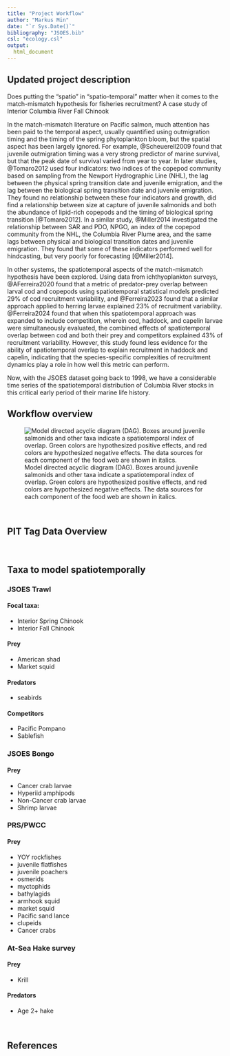 ```yaml
---
title: "Project Workflow"
author: "Markus Min"
date: "`r Sys.Date()`"
bibliography: "JSOES.bib"
csl: "ecology.csl"
output:
  html_document
---
```


## Updated project description

Does putting the "spatio" in "spatio-temporal" matter when it comes to the match-mismatch hypothesis for fisheries recruitment? A case study of Interior Columbia River Fall Chinook



In the match-mismatch literature on Pacific salmon, much attention has been paid to the temporal aspect, usually quantified using outmigration timing and the timing of the spring phytoplankton bloom, but the spatial aspect has been largely ignored. For example, @Scheuerell2009 found that juvenile outmigration timing was a very strong predictor of marine survival, but that the peak date of survival varied from year to year. In later studies, @Tomaro2012 used four indicators: two indices of the copepod community based on sampling from the Newport Hydrographic Line (NHL), the lag between the physical spring transition date and juvenile emigration, and the lag between the biological spring transition date and juvenile emigration. They found no relationship between these four indicators and growth, did find a relationship between size at capture of juvenile salmonids and both the abundance of lipid-rich copepods and the timing of biological spring transition [@Tomaro2012]. In a similar study, @Miller2014 investigated the relationship between SAR and PDO, NPGO, an index of the copepod community from the NHL, the Columbia River Plume area, and the same lags between physical and biological transition dates and juvenile emigration. They found that some of these indicators performed well for hindcasting, but very poorly for forecasting [@Miller2014]. 

In other systems, the spatiotemporal aspects of the match-mismatch hypothesis have been explored. Using data from  ichthyoplankton surveys, @AFerreira2020 found that a metric of predator-prey overlap between larval cod and copepods using spatiotemporal statistical models predicted 29% of cod recruitment variability, and @Ferreira2023 found that a similar approach applied to herring larvae explained 23% of recruitment variability. @Ferreira2024 found that when this spatiotemporal approach was expanded to include competition, wherein cod, haddock, and capelin larvae were simultaneously evaluated, the combined effects of spatiotemporal overlap between cod and both their prey and competitors explained 43% of recruitment variability. However, this study found less evidence for the ability of spatiotemporal overlap to explain recruitment in haddock and capelin, indicating that the species-specific complexities of recruitment dynamics play a role in how well this metric can perform.


Now, with the JSOES dataset going back to 1998, we have a considerable time series of the spatiotemporal distribution of Columbia River stocks in this critical early period of their marine life history. 






## Workflow overview

![Model directed acyclic diagram (DAG). Boxes around juvenile salmonids and other taxa indicate a spatiotemporal index of overlap. Green colors are hypothesized positive effects, and red colors are hypothesized negative effects. The data sources for each component of the food web are shown in italics.](figures/model_dag.png)






<br>

## PIT Tag Data Overview



<br>

## Taxa to model spatiotemporally

### JSOES Trawl

#### Focal taxa:

- Interior Spring Chinook
- Interior Fall Chinook

#### Prey

- American shad
- Market squid

#### Predators

- seabirds

#### Competitors

- Pacific Pompano
- Sablefish

### JSOES Bongo

#### Prey

- Cancer crab larvae
- Hyperiid amphipods
- Non-Cancer crab larvae
- Shrimp larvae

### PRS/PWCC

#### Prey

- YOY rockfishes
- juvenile flatfishes
- juvenile poachers
- osmerids
- myctophids
- bathylagids
- armhook squid
- market squid
- Pacific sand lance
- clupeids
- Cancer crabs

### At-Sea Hake survey

#### Prey

- Krill

#### Predators

- Age 2+ hake


<br>


## References 

